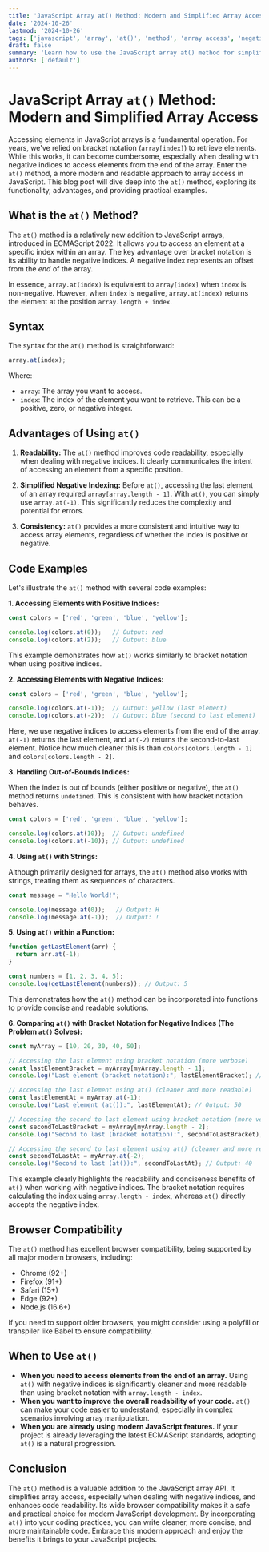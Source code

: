 ```yaml
---
title: 'JavaScript Array at() Method: Modern and Simplified Array Access'
date: '2024-10-26'
lastmod: '2024-10-26'
tags: ['javascript', 'array', 'at()', 'method', 'array access', 'negative index', 'ecmascript', 'modern javascript']
draft: false
summary: 'Learn how to use the JavaScript array at() method for simplified and more readable array access, including handling negative indices.  This modern approach replaces verbose traditional methods and enhances code clarity.'
authors: ['default']
---
```


# JavaScript Array `at()` Method: Modern and Simplified Array Access

Accessing elements in JavaScript arrays is a fundamental operation. For years, we've relied on bracket notation (`array[index]`) to retrieve elements.  While this works, it can become cumbersome, especially when dealing with negative indices to access elements from the end of the array.  Enter the `at()` method, a more modern and readable approach to array access in JavaScript.  This blog post will dive deep into the `at()` method, exploring its functionality, advantages, and providing practical examples.

## What is the `at()` Method?

The `at()` method is a relatively new addition to JavaScript arrays, introduced in ECMAScript 2022. It allows you to access an element at a specific index within an array. The key advantage over bracket notation is its ability to handle negative indices.  A negative index represents an offset from the *end* of the array.

In essence, `array.at(index)` is equivalent to `array[index]` when `index` is non-negative. However, when `index` is negative, `array.at(index)` returns the element at the position `array.length + index`.

## Syntax

The syntax for the `at()` method is straightforward:

```javascript
array.at(index);
```

Where:

*   `array`:  The array you want to access.
*   `index`: The index of the element you want to retrieve. This can be a positive, zero, or negative integer.

## Advantages of Using `at()`

1.  **Readability:** The `at()` method improves code readability, especially when dealing with negative indices.  It clearly communicates the intent of accessing an element from a specific position.

2.  **Simplified Negative Indexing:** Before `at()`, accessing the last element of an array required `array[array.length - 1]`.  With `at()`, you can simply use `array.at(-1)`.  This significantly reduces the complexity and potential for errors.

3.  **Consistency:**  `at()` provides a more consistent and intuitive way to access array elements, regardless of whether the index is positive or negative.

## Code Examples

Let's illustrate the `at()` method with several code examples:

**1. Accessing Elements with Positive Indices:**

```javascript
const colors = ['red', 'green', 'blue', 'yellow'];

console.log(colors.at(0));   // Output: red
console.log(colors.at(2));   // Output: blue
```

This example demonstrates how `at()` works similarly to bracket notation when using positive indices.

**2. Accessing Elements with Negative Indices:**

```javascript
const colors = ['red', 'green', 'blue', 'yellow'];

console.log(colors.at(-1));  // Output: yellow (last element)
console.log(colors.at(-2));  // Output: blue (second to last element)
```

Here, we use negative indices to access elements from the end of the array. `at(-1)` returns the last element, and `at(-2)` returns the second-to-last element.  Notice how much cleaner this is than `colors[colors.length - 1]` and `colors[colors.length - 2]`.

**3. Handling Out-of-Bounds Indices:**

When the index is out of bounds (either positive or negative), the `at()` method returns `undefined`.  This is consistent with how bracket notation behaves.

```javascript
const colors = ['red', 'green', 'blue', 'yellow'];

console.log(colors.at(10));  // Output: undefined
console.log(colors.at(-10)); // Output: undefined
```

**4. Using `at()` with Strings:**

Although primarily designed for arrays, the `at()` method also works with strings, treating them as sequences of characters.

```javascript
const message = "Hello World!";

console.log(message.at(0));   // Output: H
console.log(message.at(-1));  // Output: !
```

**5.  Using `at()` within a Function:**

```javascript
function getLastElement(arr) {
  return arr.at(-1);
}

const numbers = [1, 2, 3, 4, 5];
console.log(getLastElement(numbers)); // Output: 5
```

This demonstrates how the `at()` method can be incorporated into functions to provide concise and readable solutions.

**6.  Comparing `at()` with Bracket Notation for Negative Indices (The Problem `at()` Solves):**

```javascript
const myArray = [10, 20, 30, 40, 50];

// Accessing the last element using bracket notation (more verbose)
const lastElementBracket = myArray[myArray.length - 1];
console.log("Last element (bracket notation):", lastElementBracket); // Output: 50

// Accessing the last element using at() (cleaner and more readable)
const lastElementAt = myArray.at(-1);
console.log("Last element (at()):", lastElementAt); // Output: 50

// Accessing the second to last element using bracket notation (more verbose)
const secondToLastBracket = myArray[myArray.length - 2];
console.log("Second to last (bracket notation):", secondToLastBracket); // Output: 40

// Accessing the second to last element using at() (cleaner and more readable)
const secondToLastAt = myArray.at(-2);
console.log("Second to last (at()):", secondToLastAt); // Output: 40
```

This example clearly highlights the readability and conciseness benefits of `at()` when working with negative indices.  The bracket notation requires calculating the index using `array.length - index`, whereas `at()` directly accepts the negative index.

## Browser Compatibility

The `at()` method has excellent browser compatibility, being supported by all major modern browsers, including:

*   Chrome (92+)
*   Firefox (91+)
*   Safari (15+)
*   Edge (92+)
*   Node.js (16.6+)

If you need to support older browsers, you might consider using a polyfill or transpiler like Babel to ensure compatibility.

## When to Use `at()`

*   **When you need to access elements from the end of an array.** Using `at()` with negative indices is significantly cleaner and more readable than using bracket notation with `array.length - index`.
*   **When you want to improve the overall readability of your code.**  `at()` can make your code easier to understand, especially in complex scenarios involving array manipulation.
*   **When you are already using modern JavaScript features.**  If your project is already leveraging the latest ECMAScript standards, adopting `at()` is a natural progression.

## Conclusion

The `at()` method is a valuable addition to the JavaScript array API. It simplifies array access, especially when dealing with negative indices, and enhances code readability. Its wide browser compatibility makes it a safe and practical choice for modern JavaScript development. By incorporating `at()` into your coding practices, you can write cleaner, more concise, and more maintainable code.  Embrace this modern approach and enjoy the benefits it brings to your JavaScript projects.
